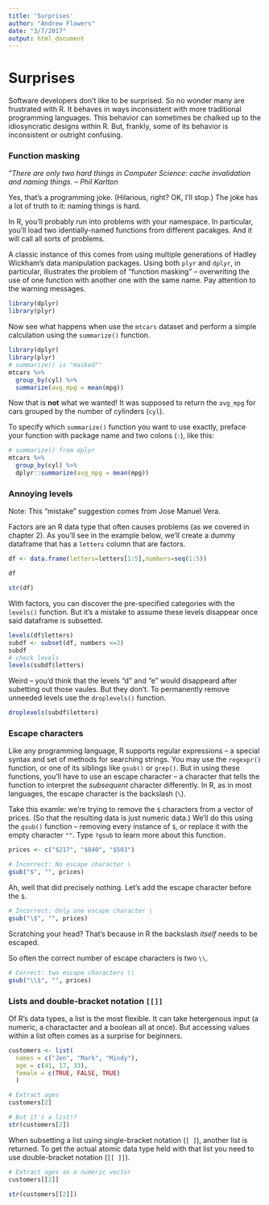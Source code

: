 ```yaml
---
title: 'Surprises'
author: "Andrew Flowers"
date: "3/7/2017"
output: html_document
---
```

# Surprises

Software developers don't like to be surprised. So no wonder many are frustrated with R. It behaves in ways inconsistent with more traditional programming languages. This behavior can sometimes be chalked up to the idiosyncratic designs within R. But, frankly, some of its behavior is inconsistent or outright confusing.

### Function masking

_\"There are only two hard things in Computer Science: cache invalidation and naming things. -- Phil Karlton_

Yes, that's a programming joke. (Hilarious, right? OK, I'll stop.) The joke has a lot of truth to it: naming things is hard.

In R, you'll probably run into problems with your namespace. In particular, you'll load two identially-named functions from different pacakges. And it will call all sorts of problems.

A classic instance of this comes from using multiple generations of Hadley Wickham's data manipulation packages. Using both `plyr` and `dplyr`, in particular, illustrates the problem of "function masking" -- overwriting the use of one function with another one with the same name. Pay attention to the warning messages.

```r
library(dplyr)
library(plyr)
```

Now see what happens when use the `mtcars` dataset and perform a simple calculation using the `summarize()` function.

```r
library(dplyr)
library(plyr)
# summarize() is "masked""
mtcars %>% 
  group_by(cyl) %>% 
  summarize(avg_mpg = mean(mpg))
```

Now that is **not** what we wanted! It was supposed to return the `avg_mpg` for cars grouped by the number of cylinders (`cyl`). 

To specify which `summarize()` function you want to use exactly, preface your function with package name and two colons (`:`), like this:

```r
# summarize() from dplyr
mtcars %>% 
  group_by(cyl) %>% 
  dplyr::summarize(avg_mpg = mean(mpg))
```
### Annoying levels

Note: This "mistake" suggestion comes from Jose Manuel Vera. 

Factors are an R data type that often causes problems (as we covered in chapter 2). As you'll see in the example below, we'll create a dummy dataframe that has a `letters` column that are factors.

```r
df <- data.frame(letters=letters[1:5],numbers=seq(1:5))

df

str(df)
```

With factors, you can discover the pre-specified categories with the `levels()` function. But it's a mistake to assume these levels disappear once said dataframe is subsetted.

```r
levels(df$letters)
subdf <- subset(df, numbers <=3)
subdf
# check levels
levels(subdf$letters)
```

Weird -- you'd think that the levels "d" and "e" would disappeard after subetting out those vaules. But they don't. To permanently remove unneeded levels use the `droplevels()` function.

```r
droplevels(subdf$letters)
```

### Escape characters

Like any programming language, R supports regular expressions -- a special syntax and set of methods for searching strings. You may use the `regexpr()` function, or one of its siblings like `gsub()` or `grep()`. But in using these functions, you'll have to use an escape character -- a character that tells the function to interpret the _subsequent_ character differently.  In R, as in most languages, the escape character is the backslash (`\`).

Take this examle: we're trying to remove the `$` characters from a vector of prices. (So that the resulting data is just numeric data.) We'll do this using the `gsub()` function -- removing every instance of `$`, or replace it with the empty character `""`. Type `?gsub` to learn more about this function.

```r
prices <- c("$217", "$840", "$503")

# Incorrect: No escape character \
gsub("$", "", prices)
```
Ah, well that did precisely nothing. Let's add the escape character before the `$`.

```r
# Incorrect: Only one escape character \
gsub("\$", "", prices)
```
Scratching your head? That's because in R the backslash _itself_ needs to be escaped. 

So often the correct number of escape characters is two `\\`. 
```r
# Correct: two escape characters \\
gsub("\\$", "", prices)
```
### Lists and double-bracket notation `[[]]`

Of R's data types, a list is the most flexible. It can take hetergenous input (a numeric, a charactacter and a boolean all at once). But accessing values within a list often comes as a surprise for beginners.

```r
customers <- list(
  names = c("Jen", "Mark", "Mindy"), 
  age = c(41, 17, 33), 
  female = c(TRUE, FALSE, TRUE)
  )

# Extract ages
customers[2]

# But it's a list!?
str(customers[2])
```

When subsetting a list using single-bracket notation (`[ ]`), another list is returned. To get the actual atomic data type held with that list you need to use double-bracket notation (`[[ ]]`).

```r
# Extract ages as a numeric vector
customers[[2]]

str(customers[[2]])
```